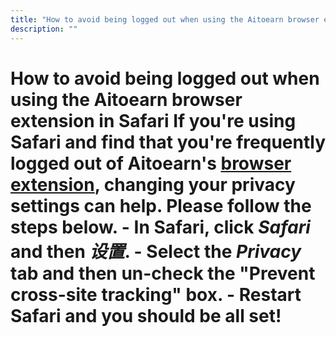 ```yaml
---
title: "How to avoid being logged out when using the Aitoearn browser extension in Safari"
description: ""
---
```


<UpdatedAt />


# How to avoid being logged out when using the Aitoearn browser extension in Safari If you're using Safari and find that you're frequently logged out of Aitoearn's [browser extension](https://aitoearn.helpscoutdocs.com/article/653-aitoearn-browser-extension), changing your privacy settings can help. Please follow the steps below. - In Safari, click ***Safari*** and then ***设置***. - Select the ***Privacy*** tab and then un-check the "Prevent cross-site tracking" box. - Restart Safari and you should be all set!